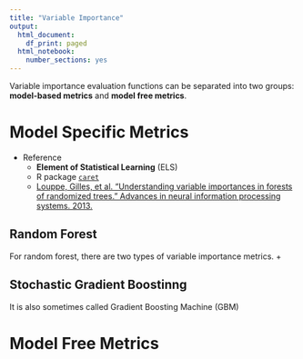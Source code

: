 ```yaml
---
title: "Variable Importance"
output:
  html_document:
    df_print: paged
  html_notebook:
    number_sections: yes
---
```

  
Variable importance evaluation functions can be separated into two groups: **model-based  metrics** and **model free metrics**.
  
  
# Model Specific Metrics

 +  Reference
     + **Element of Statistical Learning** (ELS)
     + R package [`caret`](http://topepo.github.io/caret/variable-importance.html)
     + [Louppe, Gilles, et al. "Understanding variable importances in forests of randomized trees." Advances in neural information processing systems. 2013.](http://papers.nips.cc/paper/4928-understanding-variable-importances-in-forests-of-randomized-trees.pdf)
     
## Random Forest
  For random forest, there are two types of variable importance metrics. 
    + 
    
## Stochastic Gradient Boostinng 
  It is also sometimes called Gradient Boosting Machine (GBM)
  
  
# Model Free Metrics  